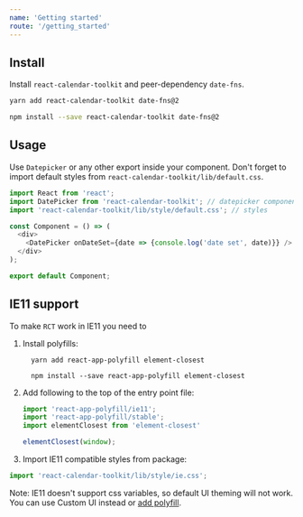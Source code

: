 ```yaml
---
name: 'Getting started'
route: '/getting_started'
---
```


## Install
Install `react-calendar-toolkit` and peer-dependency `date-fns`.

```bash
yarn add react-calendar-toolkit date-fns@2
```
```bash
npm install --save react-calendar-toolkit date-fns@2
```

## Usage

Use `Datepicker` or any other export inside your component. Don't forget to import default styles from `react-calendar-toolkit/lib/default.css`.

```js
import React from 'react';
import DatePicker from 'react-calendar-toolkit'; // datepicker component
import 'react-calendar-toolkit/lib/style/default.css'; // styles

const Component = () => (
  <div>
    <DatePicker onDateSet={date => {console.log('date set', date)}} />
  </div>
);

export default Component;
```

## IE11 support
To make `RCT` work in IE11 you need to

1. Install polyfills:

    ```shell script
      yarn add react-app-polyfill element-closest
    ```
    ```shell script
      npm install --save react-app-polyfill element-closest
    ```

2. Add following to the top of the entry point file:

    ```js static
    import 'react-app-polyfill/ie11';
    import 'react-app-polyfill/stable';
    import elementClosest from 'element-closest'

    elementClosest(window);
    ```

3. Import IE11 compatible styles from package:

```js
import 'react-calendar-toolkit/lib/style/ie.css';
```
   Note: IE11 doesn't support css variables, so default UI theming will not work. You can use Custom UI instead or [add polyfill](https://github.com/nuxodin/ie11CustomProperties).


